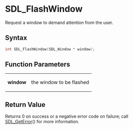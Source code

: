 = SDL_FlashWindow =

Request a window to demand attention from the user.

== Syntax ==

<syntaxhighlight lang='c'>
int SDL_FlashWindow(SDL_Window * window);
</syntaxhighlight>

== Function Parameters ==

{|
|'''window'''
|the window to be flashed
|}

== Return Value ==

Returns 0 on success or a negative error code on failure; call
[[SDL_GetError]]() for more information.



